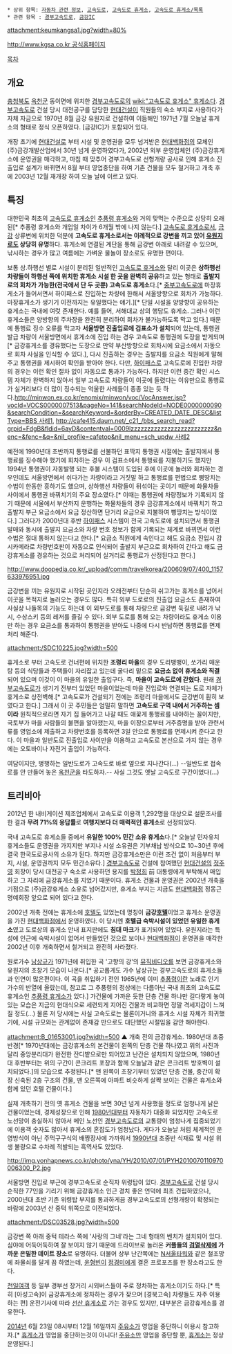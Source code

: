  * 상위 항목: [[자동차 관련 정보]], [[고속도로]], [[고속도로 휴게소]], [[고속도로 휴게소/목록]]
 * 관련 항목 : [[경부고속도로]], [[금강IC]]

attachment:keumkangsa1.jpg?width=80%

[[http://www.kgsa.co.kr 공식홈페이지]]

[[목차]]

== 개요 ==
[[충청북도]] [[옥천군]] 동이면에 위치한 [[경부고속도로]]의 [[wiki:"고속도로 휴게소" 휴게소]]다. [[경부고속도로]] 건설 당시 대전공구를 담당한 [[현대건설]]이 직원들의 숙소 부지로 사용하다가 자체 자금으로 1970년 8월 금강 유원지로 건설하여 이듬해인 1971년 7월 오늘날 휴게소의 형태로 정식 오픈하였다. [금강IC]가 포함되어 있다.

개장 초기에 [[현대건설]]로 부터 시설 및 운영권을 모두 넘겨받은 [[현대백화점]]의 모체인 (주)금강개발산업에서 30년 넘게 운영하였다가, 2002년 외부 운영업체인 (주)금강휴게소에 운영권을 매각하고, 마침 때 맞추어 경부고속도로 선형개량 공사로 인해 휴게소 진출입로 설계가 바뀌면서 8월 부터 영업중단을 하여 기존 건물을 모두 철거하고 개축 후에 2003년 12월 재개장 하여 오늘 날에 이르고 있다. 
== 특징 ==
{{{#!html
<object width="560" height="315"><param name="movie" value="http://www.youtube.com/v/qrOlSCKYd5Y?hl=en_GB&start=52&amp;rel=0"></param><param name="allowFullScreen" value="true"></param><param name="allowscriptaccess" value="always"></param><embed src="http://www.youtube.com/v/qrOlSCKYd5Y?hl=en_GB&start=52&amp;rel=0" type="application/x-shockwave-flash" width="560" height="315" allowscriptaccess="always" allowfullscreen="true"></embed></object>
}}}

대한민국 최초의 [[고속도로 휴게소]]인 [[추풍령 휴게소]]와 거의 맞먹는 수준으로 상당히 오래된[* 추풍령 휴게소와 개업일 차이가 6개월 밖에 나지 않는다.] [[고속도로 휴게소]]로서, [[금강]] 상류변에 위치한 덕분에 '''고속도로 휴게소로서는 이례적으로 강변을 끼고 있어 [[유원지]]로도 상당히 유명'''하다. 휴게소에 연결된 계단을 통해 금강변 아래로 내려갈 수 있으며, 낚시하는 경우가 많고 여름에는 가벼운 물놀이 장소로도 유명한 편이다.

{{{#!html
<iframe width="560" height="315" src="//www.youtube.com/embed/M2-zY3G37sA" frameborder="0" allowfullscreen></iframe>
}}}

보통 상.하행선 별로 시설이 분리된 일반적인 [[고속도로 휴게소]]와 달리 이곳은 '''상하행선 차량들이 하행선 쪽에 위치한 휴게소 시설 한 곳을 완벽히 공유'''하고 있는 형태로 '''출발지로의 회차가 가능한(전국에서 단 두 곳뿐) 고속도로 휴게소'''다.[* [[중부고속도로]]에 마장휴게소가 들어서면서 하이패스로 진입하는 차량에 한해서 서울방향으로 회차가 가능하다. 마장휴게소가 생기기 이전까지는 유일했다는 얘기.][* 단일 시설을 양방향이 공유하는 휴게소는 국내에 여럿 존재한다. 예를 들어, 서해대교 상의 행담도 휴게소. 그러나 이런 휴게소들은 양방향의 주차장을 완전히 분리하여 회차가 불가능하도록 막고 있다.] 때문에 통행료 징수 오류를 막고자 '''서울방면 진출입로에 검표소가 설치'''되어 있는데, 통행권 발급 차량이 서울방면에서 휴게소에 진입 하는 경우 고속도로 통행권에 도장을 받게되며[* 금강휴게소를 경유했다는 도장으로 만약 부산방향으로 회차시에 요금소에서 자동으로 회차 사실을 인식할 수 있다.], 다시 진출하는 경우는 출발지를 요금소 직원에게 말해주고 통행권을 제시하여 확인을 받아야 한다. 다만, [[하이패스]]로 고속도로에 진입한 차량의 경우는 이런 확인 절차 없이 자동으로 통과가 가능하다. 하지만 이런 중간 확인 시스템 자체가 완벽하지 않아서 일부 고속도로 차량들이 이곳에 들렸다는 이유만으로 통행료가 실거리보다 더 많이 징수되는 억울한 사례들이 종종 있는 듯 하다.[[http://minwon.ex.co.kr/enomix/minwon/voc/VocAnswer.jsp?vocId=VOCS0000007513&pageNo=141&searchNodeId=NODE0000000090&searchCondition=&searchKeyword=&orderBy=CREATED_DATE_DESC&listType=BBS 사례1]], [[http://cafe415.daum.net/_c21_/bbs_search_read?grpid=FdgB&fldid=6ayD&contentval=0009lzzzzzzzzzzzzzzzzzzzzzzzzz&nenc=&fenc=&q=&nil_profile=cafetop&nil_menu=sch_updw 사례2]]

예전에 1990년대 초반까지 통행료를 선불하던 표딱지 통행권 시절에는 출발지에서 통행료를 징수해야 했기에 회차하는 경우 이 검표소에서 통행료를 지불하기도 했지만 1994년 통행권이 자동발행 되는 후불 시스템이 도입된 후에 이곳에 놀러와 회차하는 경우인데도 서울방면에서 쉬다가는 차량이라고 거짓말 하고 통행료를 편법으로 삥땅치는 수법이 한동한 흥하기도 했으며, 상하행선 차량들이 뒤섞이는 곳이기 때문에 화물차들 사이에서 통행권 바꿔치기의 주요 장소였다.[* 이때는 통행권에 차량정보가 기록되지 않기 때문에 서울에서 부산까지 운행하는 화물차들의 경우 금강휴게소에서 바꿔치기 하고 출발지 부근 요금소에서 요금 정산하면 단거리 요금으로 지불하여 삥땅치는 방식이었다.] 그러다가 2000년대 후반 [[하이패스]] 시스템이 전국 고속도로에 설치되면서 통행권 발매와 동시에 출발지 요금소와 차량 번호 정보가 함께 기록되는 체계로 바뀌면서 이런 수법은 절대 통하지 않는다고 한다.[* 요금소 직원에게 속인다고 해도 요금소 진입시 감시카메라로 차량번호판이 자동으로 인식되어 출발지 부근으로 회차하여 간다고 해도 금강휴게소를 경유하는 것으로 처리되어 실거리로 통행료가 산정된다고 한다.]

http://www.doopedia.co.kr/_upload/comm/travelkorea/200609/07/400_1157633976951.jpg

금강변을 끼는 유원지로 시작된 곳인지라 오래전부터 단순히 쉬고가는 휴게소를 넘어서 이곳을 목적지로 놀러오는 경우도 많다. 특히 외부 도로로의 진출입 요금소도 존재하여 사실상 나들목의 기능도 하는데 이 외부도로를 통해 차량으로 금강변 둑길로 내려가 낚시, 수상스키 등의 레저를 즐길 수 있다. 외부 도로를 통해 오는 차량이라도 휴게소 이용만 하는 경우 요금소를 통과하여 통행권을 받아도 나중에 다시 반납하면 통행료를 면제처리 해준다. 

attachment:/SDC10225.jpg?width=500

휴게소로 부터 고속도로 건너편에 위치한 '''조령리 마을'''의 경우 도리뱅뱅이, 쏘가리 매운탕 등의 식당들과 주택들이 자리잡고 있는데 굴다리 밑으로 '''요금소 없이 휴게소와 직결'''되어 있으며 이것이 이 마을의 유일한 출입구다. 즉, '''마을이 고속도로에 갇혔다'''. 원래 [[경부고속도로]]가 생기기 전부터 있었던 마을이었는데 마을 진입로와 연결되는 도로 자체가 휴게소로 상전벽해.[* 고속도로가 건설되기 전에는 조령리 마을에서도 금강변이 훤히 보였다고 한다.] 그래서 이 곳 주민들은 엄밀히 말하면 '''고속도로 구역 내에서 거주하는 셈이라''' 원칙적으로라면 자기 집 들어가고 나갈 때도 애꿎게 통행료를 내야하는 꼴이지만, 국토부가 마을 사람들의 불편을 알아챘는지, 마을 이장으로부터 거주증명을 받아 관련서류를 영업소에 제출하고 차량번호를 등록하면 3일 안으로 통행료를 면제시켜 준다고 한다. 이 마을과 일반도로 진출입로 사이만을 이용하고 고속도로 본선으로 가지 않는 경우에는 오토바이나 자전거 출입이 가능하다.

여담이지만, 병행하는 일반도로가 고속도로 바로 옆으로 지나간다(...) --일반도로 접속로를 안 만들어 놓은 [[옥천]]군을 타도하자.-- 사실 그것도 옛날 고속도로 구간이었다(...)

== 트리비아 ==
2012년 한 내비게이션 제조업체에서 고속도로 이용객 1,292명을 대상으로 설문조사를 한 결과 '''무려 71%의 응답률'''로 '''여행지보다 더 매력적인 휴게소'''로 선정되었다. 

국내 고속도로 휴게소들 중에서 '''유일한 100% 민간 소유 휴게소'''다.[* 오늘날 민자유치 휴게소들도 운영권을 가지지만 부지나 시설 소유권은 기부채납 방식으로 10~30년 후에 결국 한국도로공사의 소유가 된다. 하지만 금강휴게소만은 이런 조건 없이 처음부터 부지, 시설, 운영권까지 모두 민간소유다.] [[경부고속도로]] 건설에 참여했던 [[현대건설]]의 [[정주영]] 회장이 당시 대전공구 숙소로 사용하던 용지를 [[박정희]] 前 대통령에게 부탁해서 매입하고 그 자리에 금강휴게소를 지었기 때문이다. 휴게소 건물과 운영권은 2002년 개축을 기점으로 (주)금강휴게소 소유로 넘어갔지만, 휴게소 부지는 지금도 [[현대백화점]] 정몽근 명예회장 앞으로 되어 있다고 한다.
 
2002년 개축 전에는 휴게소에 [[호텔]]도 있었는데 명칭이 '''금강[[호텔]]'''이었고 휴게소 운영권을 가진 [[현대백화점]]에서 운영하였다. 이 당시엔 '''호텔급 숙박시설이 있었던 유일한 휴게소'''였고 도로상의 휴게소 안내 표지판에도 '''침대 마크'''가 표기되어 있었다. 유원지라는 특성에 인근에 숙박시설이 없어서 만들었던 것으로 보이나 [[현대백화점]]이 운영권을 매각한 2002년 이후 개축하면서 철거되고 완전히 사라졌다.

{{{#!html
<iframe width="420" height="315" src="//www.youtube.com/embed/MGVCjl2tsas" frameborder="0" allowfullscreen></iframe>
}}}

원로가수 [[남상규]]가 1971년에 취입한 곡 '고향의 강'의 [[뮤직비디오]]를 보면 금강휴게소와 유원지의 초창기 모습이 나온다.[* 공교롭게도 가수 남상규는 경부고속도로의 휴게소들과 인연이 많은편이다. 이 곡을 취입하기 전인 1965년에 이미 [[추풍령]]이란 노래로 인기 가수의 반열에 올랐는데, 참고로 그 추풍령의 정상에는 다름아닌 국내 최초의 고속도로 휴게소인 [[추풍령 휴게소]]가 있다.] 가건물에 가까운 듯한 단층 건물 하나만 길다랗게 놓여있는 모습은 지금의 현대식으로 세련되게 지어진 건물과 비교하면 정말 격세지감이 느껴질 정도(...) 물론 저 당시에는 사실 고속도로는 물론이거니와 휴게소 시설 자체가 희귀했기에, 시설 규모와는 관계없이 존재감 만으로도 대단했던 시절임을 감안 해야한다.  

attachment:B_01653001.jpg?width=500
▲ 개축 전의 금강휴게소. 1980년대 초중반경[* 1970년대에는 금강휴게소의 본건물이 왼쪽의 단층 건물 하나였고 위의 사진과 달리 중앙분리대가 완전한 잔디밭으로만 되어있고 난간은 설치되지 않았으며, 1980년대 후반부터는 위의 구간이 콘크리트 포장과 함께 오늘날과 같은 콘크리트 방호벽이 설치되었다.]의 모습으로 추정된다.[* 맨 왼쪽이 초창기부터 있었던 단층 건물, 중간이 확장 신축된 2층 구조의 건물, 맨 오른쪽에 아파트 비슷하게 살짝 보이는 건물은 휴게소와 함께 있던 호텔 건물이다.]

실제 개축하기 전의 옛 휴게소 건물을 보면 30년 넘게 사용했을 정도로 엄청나게 낡은 건물이었는데, 경제성장으로 인해 [[1980년대]]부터 자동차가 대중화 되었지만 고속도로 노선망이 충실하지 않아서 메인 노선인 [[경부고속도로]]의 교통량이 엄청나게 집중되었기에 이용객 숫자도 많아서 휴게소의 혼잡도가 엄청났다. 게다가 오늘날 처럼 체계적인 운영방식이 아닌 주먹구구식의 배짱장사에 가까워서 [[1990년대]] 초중반 식재료 및 시설 위생 불량으로 수차례 적발되는 흑역사도 있었다.

http://img.yonhapnews.co.kr/photo/yna/YH/2010/07/01/PYH2010070110970006300_P2.jpg

서울방면 진입로 부근에 경부고속도로 순직자 위령탑이 있다. [[경부고속도로]] 건설 당시 순직한 77인을 기리기 위해 금강휴게소 인근 경치 좋은 언덕에 최초 건립하였으나, 2000년대 초반 기존 위령탑 부지를 통과하게끔 경부고속도로의 선형개량이 확정되는 바람에 2003년 산 중턱 위쪽으로 이전되었다.

attachment:/DSC03528.jpg?width=500

금강변 쪽 아래 중턱 테라스 쪽에 '사랑의 그네'라는 그네 형태의 벤치가 설치되어 있다. 심야에 어둑어둑하여 잘 보이지 않기 때문에 드라이브로 놀러온 '''커플들의 [[검열삭제]]에 가까운 은밀한 데이트 장소'''로 유명하다. 더불어 상부 난간쪽에는 [[N서울타워]]와 같은 철조망에 좌물쇠를 달게 끔 하였는데, [[윤형빈]]이 [[정경미]]에게 결혼 프로포즈를 한 장소라고도 한다.

[[천일여객]] 등 일부 경부선 장거리 시외버스들이 주로 정차하는 휴게소이기도 하다.[* 특히 [아성고속]이 금강휴게소에 정차하는 경우가 잦으며 [경북고속] 차량들도 자주 이용하는 편] 운전기사에 따라 [[선산 휴게소]]로 가는 경우도 있지만, 대부분은 금강휴게소를 경유한다.

[[2014년]] 6월 23일 08시부터 12월 16일까지 [[주유소]]가 영업을 중단하니 이용시 참고하자.[* [[휴게소]]가 영업을 중단하는것이 아니다! [[주유소]]만 영업을 중단할 뿐, [[휴게소]]는 정상 운영된다.]
